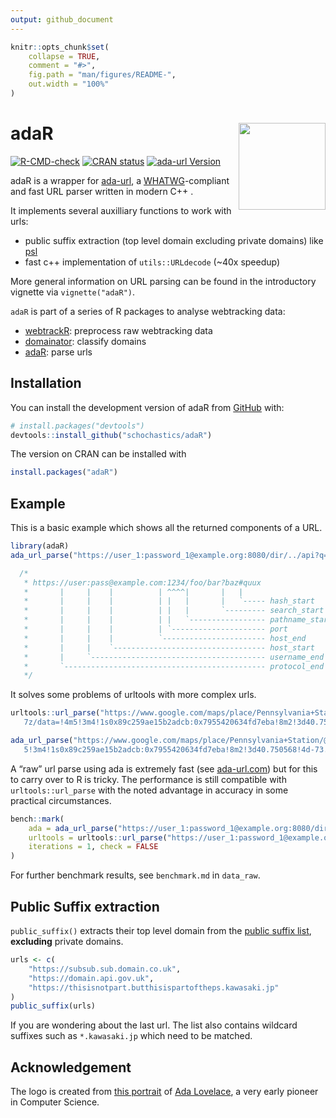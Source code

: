 ```yaml
---
output: github_document
---
```


<!-- README.md is generated from README.Rmd. Please edit that file -->

```r
knitr::opts_chunk$set(
    collapse = TRUE,
    comment = "#>",
    fig.path = "man/figures/README-",
    out.width = "100%"
)
```

# adaR <img src="man/figures/logo.png" align="right" height="139" alt="" />

<!-- badges: start -->
[![R-CMD-check](https://github.com/schochastics/adaR/actions/workflows/R-CMD-check.yaml/badge.svg)](https://github.com/schochastics/adaR/actions/workflows/R-CMD-check.yaml)
[![CRAN status](https://www.r-pkg.org/badges/version/adaR)](https://CRAN.R-project.org/package=adaR)
[![ada-url Version](https://img.shields.io/badge/ada_url-2.7.0-blue)](https://github.com/ada-url/ada)
<!-- badges: end -->

adaR is a wrapper for [ada-url](https://github.com/ada-url/ada), a
[WHATWG](https://url.spec.whatwg.org/#url-parsing)-compliant and fast URL parser written in modern C++ .

It implements several auxilliary functions to work with urls:

- public suffix extraction (top level domain excluding private domains) like [psl](https://github.com/hrbrmstr/psl)
- fast c++ implementation of `utils::URLdecode` (~40x speedup)

More general information on URL parsing can be found in the introductory vignette via `vignette("adaR")`.

`adaR` is part of a series of R packages to analyse webtracking data:

- [webtrackR](https://github.com/schochastics/webtrackR): preprocess raw webtracking data
- [domainator](https://github.com/schochastics/domainator): classify domains
- [adaR](https://github.com/schochastics/adaR): parse urls

## Installation

You can install the development version of adaR from [GitHub](https://github.com/) with:

``` r
# install.packages("devtools")
devtools::install_github("schochastics/adaR")
```

The version on CRAN can be installed with
```r
install.packages("adaR")
```

## Example

This is a basic example which shows all the returned components of a URL.

```r
library(adaR)
ada_url_parse("https://user_1:password_1@example.org:8080/dir/../api?q=1#frag")
```

```c++
  /*
   * https://user:pass@example.com:1234/foo/bar?baz#quux
   *       |     |    |          | ^^^^|       |   |
   *       |     |    |          | |   |       |   `----- hash_start
   *       |     |    |          | |   |       `--------- search_start
   *       |     |    |          | |   `----------------- pathname_start
   *       |     |    |          | `--------------------- port
   *       |     |    |          `----------------------- host_end
   *       |     |    `---------------------------------- host_start
   *       |     `--------------------------------------- username_end
   *       `--------------------------------------------- protocol_end
   */
```

It solves some problems of urltools with more complex urls. 
```r
urltools::url_parse("https://www.google.com/maps/place/Pennsylvania+Station/@40.7519848,-74.0015045,14.
   7z/data=!4m5!3m4!1s0x89c259ae15b2adcb:0x7955420634fd7eba!8m2!3d40.750568!4d-73.993519")

ada_url_parse("https://www.google.com/maps/place/Pennsylvania+Station/@40.7519848,-74.0015045,14.7z/data=!4m
   5!3m4!1s0x89c259ae15b2adcb:0x7955420634fd7eba!8m2!3d40.750568!4d-73.993519")
```

A "raw" url parse using ada is extremely fast (see [ada-url.com](https://www.ada-url.com/)) but for this to carry over to R is tricky. 
The performance is still compatible with `urltools::url_parse` with the noted advantage in accuracy in some
practical circumstances.

```r
bench::mark(
    ada = ada_url_parse("https://user_1:password_1@example.org:8080/dir/../api?q=1#frag", decode = FALSE),
    urltools = urltools::url_parse("https://user_1:password_1@example.org:8080/dir/../api?q=1#frag"),
    iterations = 1, check = FALSE
)
```

For further benchmark results, see `benchmark.md` in `data_raw`.

## Public Suffix extraction

`public_suffix()` extracts their top level domain from the [public suffix list](https://publicsuffix.org/), **excluding** private domains. 

```r
urls <- c(
    "https://subsub.sub.domain.co.uk",
    "https://domain.api.gov.uk",
    "https://thisisnotpart.butthisispartoftheps.kawasaki.jp"
)
public_suffix(urls)
```

If you are wondering about the last url. The list also contains wildcard suffixes such as `*.kawasaki.jp` which need to be matched.


## Acknowledgement

The logo is created from [this portrait](https://commons.wikimedia.org/wiki/File:Ada_Lovelace_portrait.jpg) of [Ada Lovelace](https://de.wikipedia.org/wiki/Ada_Lovelace), a very early pioneer in Computer Science.
